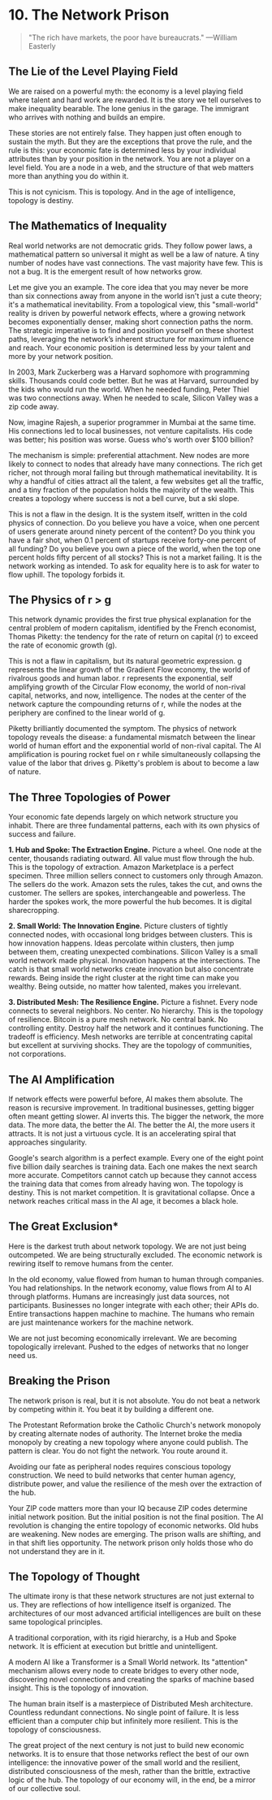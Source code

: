 # 10. The Network Prison

> "The rich have markets, the poor have bureaucrats."
> —William Easterly

## The Lie of the Level Playing Field

We are raised on a powerful myth: the economy is a level playing field where talent and hard work are rewarded. It is the story we tell ourselves to make inequality bearable. The lone genius in the garage. The immigrant who arrives with nothing and builds an empire.

These stories are not entirely false. They happen just often enough to sustain the myth. But they are the exceptions that prove the rule, and the rule is this: your economic fate is determined less by your individual attributes than by your position in the network. You are not a player on a level field. You are a node in a web, and the structure of that web matters more than anything you do within it.

This is not cynicism. This is topology. And in the age of intelligence, topology is destiny.

## The Mathematics of Inequality

Real world networks are not democratic grids. They follow power laws, a mathematical pattern so universal it might as well be a law of nature. A tiny number of nodes have vast connections. The vast majority have few. This is not a bug. It is the emergent result of how networks grow.

Let me give you an example. The core idea that you may never be more than six connections away from anyone in the world isn't just a cute theory; it's a mathematical inevitability. From a topological view, this "small-world" reality is driven by powerful network effects, where a growing network becomes exponentially denser, making short connection paths the norm. The strategic imperative is to find and position yourself on these shortest paths, leveraging the network’s inherent structure for maximum influence and reach. Your economic position is determined less by your talent and more by your network position.

In 2003, Mark Zuckerberg was a Harvard sophomore with programming skills. Thousands could code better. But he was at Harvard, surrounded by the kids who would run the world. When he needed funding, Peter Thiel was two connections away. When he needed to scale, Silicon Valley was a zip code away.

Now, imagine Rajesh, a superior programmer in Mumbai at the same time. His connections led to local businesses, not venture capitalists. His code was better; his position was worse. Guess who's worth over $100 billion?

The mechanism is simple: preferential attachment. New nodes are more likely to connect to nodes that already have many connections. The rich get richer, not through moral failing but through mathematical inevitability. It is why a handful of cities attract all the talent, a few websites get all the traffic, and a tiny fraction of the population holds the majority of the wealth. This creates a topology where success is not a bell curve, but a ski slope.

This is not a flaw in the design. It is the system itself, written in the cold physics of connection. Do you believe you have a voice, when one percent of users generate around ninety percent of the content? Do you think you have a fair shot, when 0.1 percent of startups receive forty-one percent of all funding? Do you believe you own a piece of the world, when the top one percent holds fifty percent of all stocks? This is not a market failing. It is the network working as intended. To ask for equality here is to ask for water to flow uphill. The topology forbids it.

## The Physics of r > g

This network dynamic provides the first true physical explanation for the central problem of modern capitalism, identified by the French economist, Thomas Piketty: the tendency for the rate of return on capital (r) to exceed the rate of economic growth (g).

This is not a flaw in capitalism, but its natural geometric expression. g represents the linear growth of the Gradient Flow economy, the world of rivalrous goods and human labor. r represents the exponential, self amplifying growth of the Circular Flow economy, the world of non-rival capital, networks, and now, intelligence. The nodes at the center of the network capture the compounding returns of r, while the nodes at the periphery are confined to the linear world of g.

Piketty brilliantly documented the symptom. The physics of network topology reveals the disease: a fundamental mismatch between the linear world of human effort and the exponential world of non-rival capital. The AI amplification is pouring rocket fuel on r while simultaneously collapsing the value of the labor that drives g. Piketty's problem is about to become a law of nature.

## The Three Topologies of Power

Your economic fate depends largely on which network structure you inhabit. There are three fundamental patterns, each with its own physics of success and failure.

**1\. Hub and Spoke: The Extraction Engine.** Picture a wheel. One node at the center, thousands radiating outward. All value must flow through the hub. This is the topology of extraction. Amazon Marketplace is a perfect specimen. Three million sellers connect to customers only through Amazon. The sellers do the work. Amazon sets the rules, takes the cut, and owns the customer. The sellers are spokes, interchangeable and powerless. The harder the spokes work, the more powerful the hub becomes. It is digital sharecropping.

**2\. Small World: The Innovation Engine.** Picture clusters of tightly connected nodes, with occasional long bridges between clusters. This is how innovation happens. Ideas percolate within clusters, then jump between them, creating unexpected combinations. Silicon Valley is a small world network made physical. Innovation happens at the intersections. The catch is that small world networks create innovation but also concentrate rewards. Being inside the right cluster at the right time can make you wealthy. Being outside, no matter how talented, makes you irrelevant.

**3\. Distributed Mesh: The Resilience Engine.** Picture a fishnet. Every node connects to several neighbors. No center. No hierarchy. This is the topology of resilience. Bitcoin is a pure mesh network. No central bank. No controlling entity. Destroy half the network and it continues functioning. The tradeoff is efficiency. Mesh networks are terrible at concentrating capital but excellent at surviving shocks. They are the topology of communities, not corporations.

## The AI Amplification

If network effects were powerful before, AI makes them absolute. The reason is recursive improvement. In traditional businesses, getting bigger often meant getting slower. AI inverts this. The bigger the network, the more data. The more data, the better the AI. The better the AI, the more users it attracts. It is not just a virtuous cycle. It is an accelerating spiral that approaches singularity.

Google's search algorithm is a perfect example. Every one of the eight point five billion daily searches is training data. Each one makes the next search more accurate. Competitors cannot catch up because they cannot access the training data that comes from already having won. The topology is destiny. This is not market competition. It is gravitational collapse. Once a network reaches critical mass in the AI age, it becomes a black hole.

## The Great Exclusion\*

Here is the darkest truth about network topology. We are not just being outcompeted. We are being structurally excluded. The economic network is rewiring itself to remove humans from the center.

In the old economy, value flowed from human to human through companies. You had relationships. In the network economy, value flows from AI to AI through platforms. Humans are increasingly just data sources, not participants. Businesses no longer integrate with each other; their APIs do. Entire transactions happen machine to machine. The humans who remain are just maintenance workers for the machine network.

We are not just becoming economically irrelevant. We are becoming topologically irrelevant. Pushed to the edges of networks that no longer need us.

## Breaking the Prison

The network prison is real, but it is not absolute. You do not beat a network by competing within it. You beat it by building a different one.

The Protestant Reformation broke the Catholic Church's network monopoly by creating alternate nodes of authority. The Internet broke the media monopoly by creating a new topology where anyone could publish. The pattern is clear. You do not fight the network. You route around it.

Avoiding our fate as peripheral nodes requires conscious topology construction. We need to build networks that center human agency, distribute power, and value the resilience of the mesh over the extraction of the hub.

Your ZIP code matters more than your IQ because ZIP codes determine initial network position. But the initial position is not the final position. The AI revolution is changing the entire topology of economic networks. Old hubs are weakening. New nodes are emerging. The prison walls are shifting, and in that shift lies opportunity. The network prison only holds those who do not understand they are in it.

## The Topology of Thought

The ultimate irony is that these network structures are not just external to us. They are reflections of how intelligence itself is organized. The architectures of our most advanced artificial intelligences are built on these same topological principles.

A traditional corporation, with its rigid hierarchy, is a Hub and Spoke network. It is efficient at execution but brittle and unintelligent.

A modern AI like a Transformer is a Small World network. Its "attention" mechanism allows every node to create bridges to every other node, discovering novel connections and creating the sparks of machine based insight. This is the topology of innovation.

The human brain itself is a masterpiece of Distributed Mesh architecture. Countless redundant connections. No single point of failure. It is less efficient than a computer chip but infinitely more resilient. This is the topology of consciousness.

The great project of the next century is not just to build new economic networks. It is to ensure that those networks reflect the best of our own intelligence: the innovative power of the small world and the resilient, distributed consciousness of the mesh, rather than the brittle, extractive logic of the hub. The topology of our economy will, in the end, be a mirror of our collective soul.
